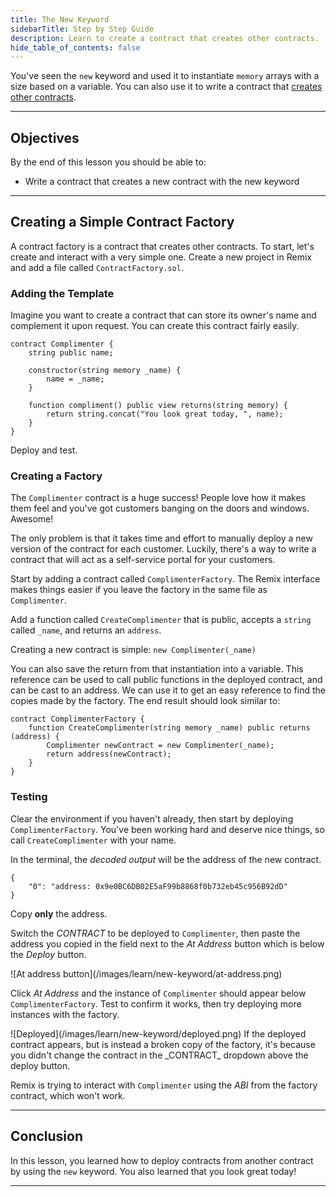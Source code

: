 ```yaml
---
title: The New Keyword
sidebarTitle: Step by Step Guide
description: Learn to create a contract that creates other contracts.
hide_table_of_contents: false
---
```


You've seen the `new` keyword and used it to instantiate `memory` arrays with a size based on a variable. You can also use it to write a contract that [creates other contracts].

---

## Objectives

By the end of this lesson you should be able to:

- Write a contract that creates a new contract with the new keyword

---

## Creating a Simple Contract Factory

A contract factory is a contract that creates other contracts. To start, let's create and interact with a very simple one. Create a new project in Remix and add a file called `ContractFactory.sol`.

### Adding the Template

Imagine you want to create a contract that can store its owner's name and complement it upon request. You can create this contract fairly easily.

<Accordion title="Reveal code">

```solidity
contract Complimenter {
    string public name;

    constructor(string memory _name) {
        name = _name;
    }

    function compliment() public view returns(string memory) {
        return string.concat("You look great today, ", name);
    }
}
```

</Accordion>

Deploy and test.

### Creating a Factory

The `Complimenter` contract is a huge success! People love how it makes them feel and you've got customers banging on the doors and windows. Awesome!

The only problem is that it takes time and effort to manually deploy a new version of the contract for each customer. Luckily, there's a way to write a contract that will act as a self-service portal for your customers.

Start by adding a contract called `ComplimenterFactory`. The Remix interface makes things easier if you leave the factory in the same file as `Complimenter`.

Add a function called `CreateComplimenter` that is public, accepts a `string` called `_name`, and returns an `address`.

Creating a new contract is simple: `new Complimenter(_name)`

You can also save the return from that instantiation into a variable. This reference can be used to call public functions in the deployed contract, and can be cast to an address. We can use it to get an easy reference to find the copies made by the factory. The end result should look similar to:

<Accordion title="Reveal code">

```solidity
contract ComplimenterFactory {
    function CreateComplimenter(string memory _name) public returns (address) {
        Complimenter newContract = new Complimenter(_name);
        return address(newContract);
    }
}
```

</Accordion>

### Testing

Clear the environment if you haven't already, then start by deploying `ComplimenterFactory`. You've been working hard and deserve nice things, so call `CreateComplimenter` with your name.

In the terminal, the _decoded output_ will be the address of the new contract.

```text
{
	"0": "address: 0x9e0BC6DB02E5aF99b8868f0b732eb45c956B92dD"
}
```

Copy **only** the address.

Switch the _CONTRACT_ to be deployed to `Complimenter`, then paste the address you copied in the field next to the _At Address_ button which is below the _Deploy_ button.

<Frame>
![At address button](/images/learn/new-keyword/at-address.png)
</Frame>

Click _At Address_ and the instance of `Complimenter` should appear below `ComplimenterFactory`. Test to confirm it works, then try deploying more instances with the factory.

<Frame>
![Deployed](/images/learn/new-keyword/deployed.png)
</Frame>

<Tip>
If the deployed contract appears, but is instead a broken copy of the factory, it's because you didn't change the contract in the _CONTRACT_ dropdown above the deploy button.

Remix is trying to interact with `Complimenter` using the _ABI_ from the factory contract, which won't work.
</Tip>


---

## Conclusion

In this lesson, you learned how to deploy contracts from another contract by using the `new` keyword. You also learned that you look great today!

---

[creates other contracts]: https://docs.soliditylang.org/en/v0.8.17/control-structures.html?#creating-contracts-via-new


<PolicyBanner />
